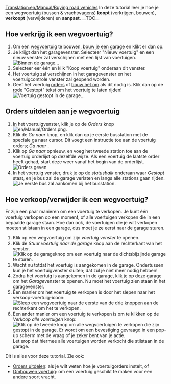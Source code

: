 [[Translation:en/Manual/Buying road vehicles]]
{{nl/Vertaling|en/Manual/Buying road vehicles|0}}{{nl/Manual/Tutorial/Tutorial}}
In deze tutorial leer je hoe je een wegvoertuig (bussen & vrachtwagens) '''koopt''' (verkrijgen, bouwen), '''verkoopt''' (verwijderen) en '''aanpast'''.
__TOC__ 
==Hoe verkrijg ik een wegvoertuig?==

# Om een [[nl/Manual/Wegvoertuigen|wegvoertuig]] te bouwen, [[nl/Manual/Bouw garage|bouw je een garage]] en klikt er dan op.
# Je krijgt dan het garagevenster. Selecteer "Nieuw voertuig" en een nieuw venster zal verschijnen met een lijst van voertuigen.<br/>[[File:en/Manual/Tutorial bus 5.png|frame|none|Binnen de garage...]]
# Selecteer eer één en klik "Koop voertuig" onderaan dit venster.
# Het voertuig zal verschijnen in het garagevenster en het voertuigcontrole venster zal geopend worden.
# Geef het voertuig [[nl/Manual/Orders|orders]] of [[nl/Manual/Voertuig aanpassen|bouw het om]] als dit nodig is. Klik dan op de rode "Gestopt" tekst om het voertuig te laten rijden!<br/>[[File:en/Manual/Stopped bus.png|frame|none|Voertuig gestopt in de garage...]]

==Orders uitdelen aan je wegvoertuig==
#In het voertuigvenster, klik je op de ''Orders'' knop [[File:en/Manual/Orders.png]]. 
#Klik de ''Ga naar'' knop, en klik dan op je eerste busstation met de speciale ga naar cursor. Dit voegt een instructie toe aan de voertuig orders; ''Ga naar <stationsnaam>''. 
#Klik op ''Ga naar'' opnieuw, en voeg het tweede station toe aan de voertuig orderlijst op dezelfde wijze. Als een voertuig de laatste order heeft gehad, start deze weer vanaf het begin van de orderlijst.<br/>[[File:en/Manual/Tutorial bus 6.png|frame|none|Orders geven]]
#In het voertuig venster, druk je op de ''statusbalk'' onderaan waar ''Gestopt'' staat, en je bus zal de garage verlaten en langs alle stations gaan rijden.<br/>[[File:en/Manual/Tutorial bus 7.png|frame|none|Je eerste bus zal aankomen bij het busstation.]]

==Hoe verkoop/verwijder ik een wegvoertuig?==
Er zijn een paar manieren om een voertuig te verkopen. Je kunt één voertuig verkopen op een moment, of alle voertuigen verkopen die in een bepaalde garage staan. Hoe dan ook, de voertuigen die je wilt verkopen moeten stilstaan in een garage, dus moet je ze eerst naar de garage sturen.

# Klik op een wegvoertuig om zijn ''voertuig venster'' te openen.
# Klik de ''Stuur voertuig naar de garage'' knop aan de rechterkant van het venster.<br/>[[File:en/Manual/Buying-road-vehicles-6.png|none|frame|Klik op de garageknop om een voertuig naar de dichtsbijzijnde garage te sturen.]]
# Wacht nu totdat het voertuig is aangekomen in de garage. Ondertussen kun je het voertuigvenster sluiten; dat zul je niet meer nodig hebben!
# Zodra het voertuig is aangekomen in de garage, klik je op deze garage om het ''Garage''venster te openen. Nu moet het voertuig zien staan in het garagevenster.
# Een manier om het voertuig te verkopen is door het slepen naar het verkoop-voertuig-icoon:<br/>[[File:en/Manual/Buying-road-vehicles-7.png|none|frame|Sleep een wegvoertuig naar de eerste van de drie knoppen aan de rechterkant om het te verkopen.]]
# Een ander manier om een voertuig te verkopen is om te klikken op de ''Verkoop alle voertuigen'' knop: <br/>[[File:en/Manual/Buying-road-vehicles-8.png|none|frame|Klik op de tweede knop om alle wegvoertuigen te verkopen die zijn gestopt in de garage. Er wordt om een bevestiging gevraagd in een pop-up scherm met de vraag of je zeker bent van je actie.]] Let erop dat hiermee alle voertuigen worden verkocht die stilstaan in de garage.

Dit is alles voor deze tutorial. Zie ook:
* [[nl/Manual/Orders|Orders uitdelen]]: als je wilt weten hoe je voertuigorders instelt, of
* [[nl/Manual/Voertuig aanpassen|Ombouwen voertuig]]: om een voertuig geschikt te maken voor een andere soort vracht.